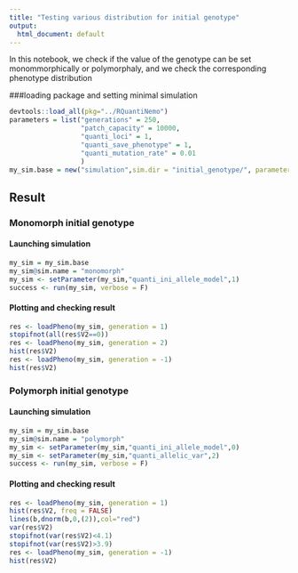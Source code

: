 ```yaml
---
title: "Testing various distribution for initial genotype"
output:
  html_document: default
---
```

In this notebook, we check if the value of the genotype can be set monommorphically or polymorphaly, and we check the corresponding phenotype distribution


###loading package and setting minimal simulation
```r
devtools::load_all(pkg="../RQuantiNemo")
parameters = list("generations" = 250,
                  "patch_capacity" = 10000,
                  "quanti_loci" = 1,
                  "quanti_save_phenotype" = 1,
                  "quanti_mutation_rate" = 0.01
                  )
my_sim.base = new("simulation",sim.dir = "initial_genotype/", parameters = parameters)
```

## Result
### Monomorph initial genotype
#### Launching simulation
```r
my_sim = my_sim.base
my_sim@sim.name = "monomorph"
my_sim <- setParameter(my_sim,"quanti_ini_allele_model",1)
success <- run(my_sim, verbose = F)
```

#### Plotting and checking result
```r
res <- loadPheno(my_sim, generation = 1)
stopifnot(all(res$V2==0))
res <- loadPheno(my_sim, generation = 2)
hist(res$V2)
res <- loadPheno(my_sim, generation = -1)
hist(res$V2)
```
### Polymorph initial genotype
#### Launching simulation
```r
my_sim = my_sim.base
my_sim@sim.name = "polymorph"
my_sim <- setParameter(my_sim,"quanti_ini_allele_model",0)
my_sim <- setParameter(my_sim,"quanti_allelic_var",2)
success <- run(my_sim, verbose = F)
```

#### Plotting and checking result
```r
res <- loadPheno(my_sim, generation = 1)
hist(res$V2, freq = FALSE)
lines(b,dnorm(b,0,(2)),col="red")
var(res$V2)
stopifnot(var(res$V2)<4.1)
stopifnot(var(res$V2)>3.9)
res <- loadPheno(my_sim, generation = -1)
hist(res$V2)

```

